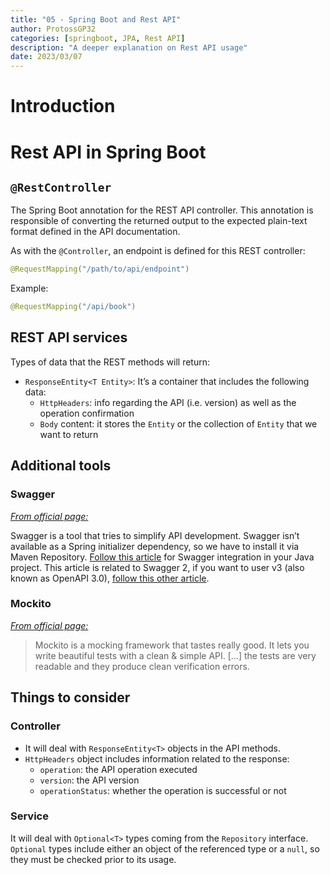 ```yaml
---
title: "05 - Spring Boot and Rest API"
author: ProtossGP32
categories: [springboot, JPA, Rest API]
description: "A deeper explanation on Rest API usage"
date: 2023/03/07
---
```

# Introduction

# Rest API in Spring Boot

## `@RestController`
The Spring Boot annotation for the REST API controller. This annotation is responsible of converting the returned output to the expected plain-text format defined in the API documentation.

As with the `@Controller`, an endpoint is defined for this REST controller:

```.java
@RequestMapping("/path/to/api/endpoint")
```

Example:

```.java
@RequestMapping("/api/book")
```

## REST API services

Types of data that the REST methods will return:

- `ResponseEntity<T Entity>`: It's a container that includes the following data:
    - `HttpHeaders`: info regarding the API (i.e. version) as well as the operation confirmation
    - `Body` content: it stores the `Entity` or the collection of `Entity` that we want to return

## Additional tools
### Swagger
[_From official page:_](https://swagger.io/)

Swagger is a tool that tries to simplify API development.
Swagger isn't available as a Spring initializer dependency, so we have to install it via Maven Repository. [Follow this article](https://www.baeldung.com/swagger-2-documentation-for-spring-rest-api) for Swagger integration in your Java project. This article is related to Swagger 2, if you want to user v3 (also known as OpenAPI 3.0), [follow this other article](https://www.baeldung.com/spring-rest-openapi-documentation).

### Mockito
[_From official page:_](https://site.mockito.org/)

> Mockito is a mocking framework that tastes really good. It lets you write beautiful tests with a clean & simple API. [...] the tests are very readable and they produce clean verification errors.

## Things to consider
### Controller

- It will deal with `ResponseEntity<T>` objects in the API methods.
- `HttpHeaders` object includes information related to the response:
    - `operation`: the API operation executed
    - `version`: the API version
    - `operationStatus`: whether the operation is successful or not


### Service
It will deal with `Optional<T>` types coming from the `Repository` interface. `Optional` types include either an object of the referenced type or a `null`, so they must be checked prior to its usage.
